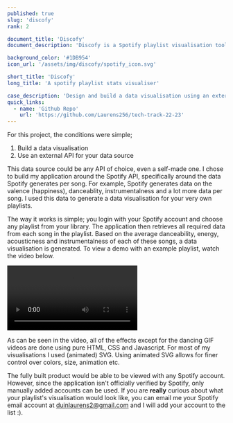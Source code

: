```yaml
---
published: true
slug: 'discofy'
rank: 2

document_title: 'Discofy'
document_description: 'Discofy is a Spotify playlist visualisation tool. It generates a unique visualisation based on data from your very own Spotify playlist.'

background_color: '#1DB954'
icon_url: '/assets/img/discofy/spotify_icon.svg'

short_title: 'Discofy'
long_title: 'A spotify playlist stats visualiser'

case_description: 'Design and build a data visualisation using an external api.'
quick_links:
  - name: 'Github Repo'
    url: 'https://github.com/Laurens256/tech-track-22-23'
---
```


For this project, the conditions were simple; 
1. Build a data visualisation
2. Use an external API for your data source

This data source could be any API of choice, even a self-made one. I chose to build my application around the Spotify API, specifically around the data Spotify generates per song. For example, Spotify generates data on the valence (happiness), danceablity, instrumentalness and a lot more data per song. I used this data to generate a data visualisation for your very own playlists.

The way it works is simple; you login with your Spotify account and choose any playlist from your library. The application then retrieves all required data from each song in the playlist. Based on the average danceability, energy, acousticness and instrumentalness of each of these songs, a data visualisation is generated. To view a demo with an example playlist, watch the video below.

![video showing the full flow of the Discofy application](/assets/img/discofy/discofy_showcase.webm)

As can be seen in the video, all of the effects except for the dancing GIF videos are done using pure HTML, CSS and Javascript. For most of my visualisations I used (animated) SVG. Using animated SVG allows for finer control over colors, size, animation etc.

The fully built product would be able to be viewed with any Spotify account. However, since the application isn't officially verified by Spotify, only manually added accounts can be used. If you are **really** curious about what your playlist's visualisation would look like, you can email me your Spotify email account at [duinlaurens2@gmail.com](mailto:duinlaurens2@gmail.com) and I will add your account to the list :).